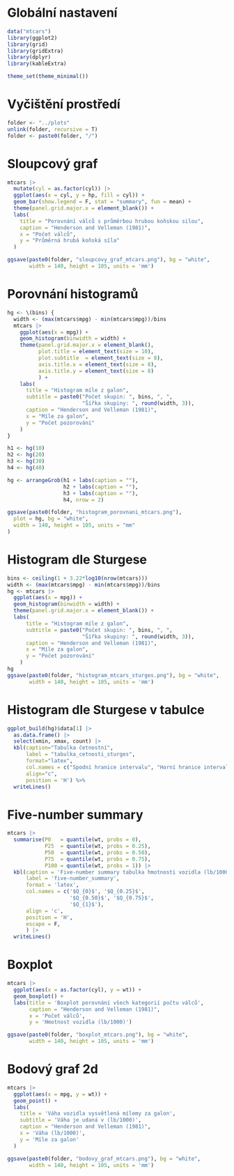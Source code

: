 # Globální nastavení
```r
data("mtcars")
library(ggplot2)
library(grid)
library(gridExtra)
library(dplyr)
library(kableExtra)

theme_set(theme_minimal())
```
# Vyčištění prostředí
```r
folder <- "../plots"
unlink(folder, recursive = T)
folder <- paste0(folder, "/")
```
# Sloupcový graf
```r
mtcars |>
  mutate(cyl = as.factor(cyl)) |>
  ggplot(aes(x = cyl, y = hp, fill = cyl)) +
  geom_bar(show.legend = F, stat = "summary", fun = mean) +
  theme(panel.grid.major.x = element_blank()) +
  labs(
    title = "Porovnání válců s průměrbou hrubou koňskou silou",
    caption = "Henderson and Velleman (1981)",
    x = "Počet válců",
    y = "Průměrná hrubá koňská síla"
  )

ggsave(paste0(folder, "sloupcovy_graf_mtcars.png"), bg = "white",
       width = 140, height = 105, units = 'mm')
```
# Porovnání histogramů
```r
hg <- \(bins) {
  width <- (max(mtcars$mpg) - min(mtcars$mpg))/bins
  mtcars |>
    ggplot(aes(x = mpg)) +
    geom_histogram(binwidth = width) +
    theme(panel.grid.major.x = element_blank(),
          plot.title = element_text(size = 10),
          plot.subtitle  = element_text(size = 8),
          axis.title.x = element_text(size = 8),
          axis.title.y = element_text(size = 8)
          ) +
    labs(
      title = "Histogram míle z galon",
      subtitle = paste0("Počet skupin: ", bins, ", ",
                        "Šířka skupiny: ", round(width, 3)),
      caption = "Henderson and Velleman (1981)",
      x = "Míle za galon",
      y = "Počet pozorování"
    )
}

h1 <- hg(10)
h2 <- hg(20)
h3 <- hg(30)
h4 <- hg(40)

hg <- arrangeGrob(h1 + labs(caption = ""),
                  h2 + labs(caption = ""),
                  h3 + labs(caption = ""),
                  h4, nrow = 2)

ggsave(paste0(folder, "histogram_porovnani_mtcars.png"),
  plot = hg, bg = "white",
  width = 140, height = 105, units = "mm"
)
```
# Histogram dle Sturgese
```r
bins <- ceiling(1 + 3.22*log10(nrow(mtcars)))
width <- (max(mtcars$mpg) - min(mtcars$mpg))/bins
hg <- mtcars |>
  ggplot(aes(x = mpg)) +
  geom_histogram(binwidth = width) +
  theme(panel.grid.major.x = element_blank()) +
  labs(
      title = "Histogram míle z galon",
      subtitle = paste0("Počet skupin: ", bins, ", ",
                        "Šířka skupiny: ", round(width, 3)),
      caption = "Henderson and Velleman (1981)",
      x = "Míle za galon",
      y = "Počet pozorování"
    )
hg
ggsave(paste0(folder, "histogram_mtcars_sturges.png"), bg = "white",
       width = 140, height = 105, units = 'mm')
```
# Histogram dle Sturgese v tabulce
```r
ggplot_build(hg)$data[1] |>
  as.data.frame() |>
  select(xmin, xmax, count) |>
  kbl(caption="Tabulka četnostní",
      label = "tabulka_cetnosti_sturges",
      format="latex",
      col.names = c("Spodní hranice intervalu", "Horní hranice intervalu", "Počet pozorování"),
      align="c",
      position = 'H') %>%
  writeLines()
```
# Five-number summary
```r
mtcars |>
  summarise(P0   = quantile(wt, probs = 0),
            P25  = quantile(wt, probs = 0.25),
            P50  = quantile(wt, probs = 0.50),
            P75  = quantile(wt, probs = 0.75),
            P100 = quantile(wt, probs = 1)) |>
  kbl(caption = 'Five-number summary tabulka hmotnosti vozidla (lb/1000)',
      label = 'five-number_summary',
      format = 'latex',
      col.names = c('$Q_{0}$', '$Q_{0.25}$',
                    '$Q_{0.50}$', '$Q_{0.75}$',
                    '$Q_{1}$'),
      align = 'c',
      position = 'H',
      escape = F,
      ) |>
  writeLines()
```
# Boxplot
```r

mtcars |>
  ggplot(aes(x = as.factor(cyl), y = wt)) +
  geom_boxplot() +
  labs(title = 'Boxplot porovnání všech kategorií počtu válců',
       caption = "Henderson and Velleman (1981)",
       x = 'Počet válců',
       y = 'Hmotnost vozidla (lb/1000)')

ggsave(paste0(folder, "boxplot_mtcars.png"), bg = "white",
       width = 140, height = 105, units = 'mm')
```
# Bodový graf 2d
```r
mtcars |>
  ggplot(aes(x = mpg, y = wt)) +
  geom_point() +
  labs(
    title = 'Váha vozidla vysvětlená mílemy za galon',
    subtitle = 'Váha je udaná v (lb/1000)',
    caption = "Henderson and Velleman (1981)",
    x = 'Váha (lb/1000)',
    y = 'Míle za galon'
  )

ggsave(paste0(folder, "bodovy_graf_mtcars.png"), bg = "white",
       width = 140, height = 105, units = 'mm')
```

